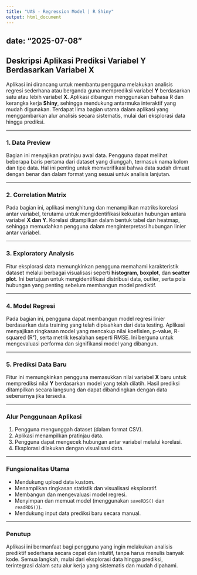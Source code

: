 ```yaml
---
title: "UAS - Regression Model | R Shiny"
output: html_document
---
```


date: "2025-07-08"
---

## Deskripsi Aplikasi Prediksi Variabel Y Berdasarkan Variabel X

Aplikasi ini dirancang untuk membantu pengguna melakukan analisis regresi sederhana atau berganda guna memprediksi variabel **Y** berdasarkan satu atau lebih variabel **X**. Aplikasi dibangun menggunakan bahasa R dan kerangka kerja **Shiny**, sehingga mendukung antarmuka interaktif yang mudah digunakan. Terdapat lima bagian utama dalam aplikasi yang menggambarkan alur analisis secara sistematis, mulai dari eksplorasi data hingga prediksi.

---

### 1. Data Preview

Bagian ini menyajikan pratinjau awal data. Pengguna dapat melihat beberapa baris pertama dari dataset yang diunggah, termasuk nama kolom dan tipe data. Hal ini penting untuk memverifikasi bahwa data sudah dimuat dengan benar dan dalam format yang sesuai untuk analisis lanjutan.

---

### 2. Correlation Matrix

Pada bagian ini, aplikasi menghitung dan menampilkan matriks korelasi antar variabel, terutama untuk mengidentifikasi kekuatan hubungan antara variabel **X dan Y**. Korelasi ditampilkan dalam bentuk tabel dan heatmap, sehingga memudahkan pengguna dalam menginterpretasi hubungan linier antar variabel.

---

### 3. Exploratory Analysis

Fitur eksplorasi data memungkinkan pengguna memahami karakteristik dataset melalui berbagai visualisasi seperti **histogram**, **boxplot**, dan **scatter plot**. Ini bertujuan untuk mengidentifikasi distribusi data, outlier, serta pola hubungan yang penting sebelum membangun model prediktif.

---

### 4. Model Regresi

Pada bagian ini, pengguna dapat membangun model regresi linier berdasarkan data training yang telah dipisahkan dari data testing. Aplikasi menyajikan ringkasan model yang mencakup nilai koefisien, p-value, R-squared (R²), serta metrik kesalahan seperti RMSE. Ini berguna untuk mengevaluasi performa dan signifikansi model yang dibangun.

---

### 5. Prediksi Data Baru

Fitur ini memungkinkan pengguna memasukkan nilai variabel **X** baru untuk memprediksi nilai **Y** berdasarkan model yang telah dilatih. Hasil prediksi ditampilkan secara langsung dan dapat dibandingkan dengan data sebenarnya jika tersedia.

---

### Alur Penggunaan Aplikasi

1. Pengguna mengunggah dataset (dalam format CSV).
2. Aplikasi menampilkan pratinjau data.
3. Pengguna dapat mengecek hubungan antar variabel melalui korelasi.
4. Eksplorasi dilakukan dengan visualisasi data.


---

### Fungsionalitas Utama

- Mendukung upload data kustom.
- Menampilkan ringkasan statistik dan visualisasi eksploratif.
- Membangun dan mengevaluasi model regresi.
- Menyimpan dan memuat model (menggunakan `saveRDS()` dan `readRDS()`).
- Mendukung input data prediksi baru secara manual.

---

### Penutup

Aplikasi ini bermanfaat bagi pengguna yang ingin melakukan analisis prediktif sederhana secara cepat dan intuitif, tanpa harus menulis banyak kode. Semua langkah, mulai dari eksplorasi data hingga prediksi, terintegrasi dalam satu alur kerja yang sistematis dan mudah dipahami.

